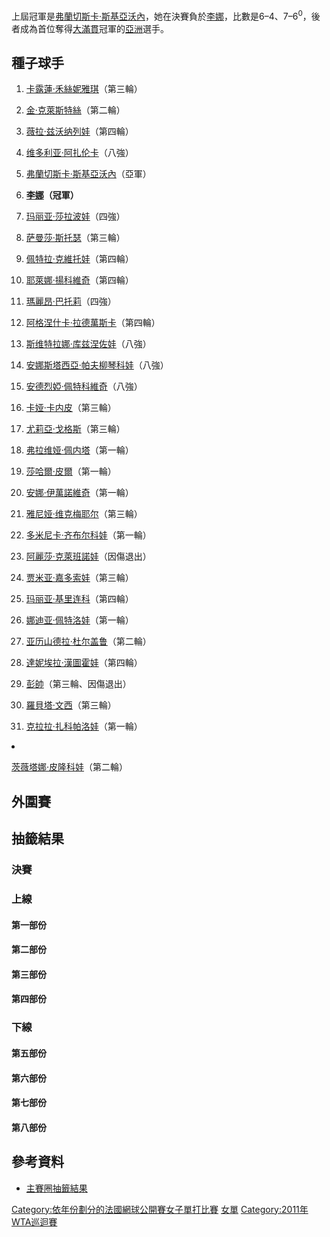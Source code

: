 {{NoteTA |G1=tennis}}
{{GrandSlamEvents|2011|法國網球公開賽|
| defchamp = {{flagicon|ITA}} [[弗蘭切斯卡·斯基亞沃內|弗蘭切斯卡·斯基亞沃內]]
| champ = {{flagicon|CHN}} [[李娜_(網球)|李娜]]
| runner = {{flagicon|ITA}} [[弗蘭切斯卡·斯基亞沃內|弗蘭切斯卡·斯基亞沃內]]
| score = 6–4、7–6<sup>0</sup>
}}

{{main|2011年法國網球公開賽}}
上屆冠軍是[[弗蘭切斯卡·斯基亞沃內|弗蘭切斯卡·斯基亞沃內]]，她在決賽負於[[李娜_(網球)|李娜]]，比數是6–4、7–6<sup>0</sup>，後者成為首位奪得[[網球大滿貫|大滿貫]]冠軍的[[亞洲|亞洲]]選手。

==種子球手==
{{col-begin}} 
{{col-2}}
#{{flagicon|DEN}} [[卡露蓮·禾絲妮雅琪|卡露蓮·禾絲妮雅琪]]（第三輪）
#{{flagicon|BEL}} [[金·克萊斯特絲|金·克萊斯特絲]]（第二輪）
#{{flagicon|RUS}} [[薇拉·兹沃纳列娃|薇拉·兹沃纳列娃]]（第四輪）
#{{flagicon|BLR}} [[维多利亚·阿扎伦卡|维多利亚·阿扎伦卡]]（八強）
#{{flagicon|ITA}} [[弗蘭切斯卡·斯基亞沃內|弗蘭切斯卡·斯基亞沃內]]（亞軍）
#{{flagicon|CHN}} '''[[李娜_(網球)|李娜]]（冠軍）'''
#{{flagicon|RUS}} [[玛丽亚·莎拉波娃|玛丽亚·莎拉波娃]]（四強）
#{{flagicon|AUS}} [[萨曼莎·斯托瑟|萨曼莎·斯托瑟]]（第三輪）
#{{flagicon|CZE}} [[佩特拉·克維托娃|佩特拉·克維托娃]]（第四輪）   
#{{flagicon|SRB}} [[耶萊娜·揚科維奇|耶萊娜·揚科維奇]]（第四輪）  
#{{flagicon|FRA}} [[瑪麗昂·巴托莉|瑪麗昂·巴托莉]]（四強）  
#{{flagicon|POL}} [[阿格涅什卡·拉德萬斯卡|阿格涅什卡·拉德萬斯卡]]（第四輪） 
#{{flagicon|RUS}} [[斯维特拉娜·库兹涅佐娃|斯维特拉娜·库兹涅佐娃]]（八強）
#{{flagicon|RUS}} [[安娜斯塔西亞·帕夫柳琴科娃|安娜斯塔西亞·帕夫柳琴科娃]]（八強）   
#{{flagicon|GER}} [[安德烈婭·佩特科維奇|安德烈婭·佩特科維奇]]（八強）
#{{flagicon|EST}} [[卡娅·卡内皮|卡娅·卡内皮]]（第三輪）  
{{col-2}}
<ol start="17">
<li>{{flagicon|GER}} [[尤莉亞·戈格斯|尤莉亞·戈格斯]]（第三輪）
<li>{{flagicon|ITA}} [[弗拉维娅·佩内塔|弗拉维娅·佩内塔]]（第一輪） 
<li>{{flagicon|ISR}} [[莎哈爾·皮爾|莎哈爾·皮爾]]（第一輪） 
<li>{{flagicon|SRB}} [[安娜·伊萬諾維奇|安娜·伊萬諾維奇]]（第一輪） 
<li>{{flagicon|BEL}} [[雅尼娅·维克梅耶尔|雅尼娅·维克梅耶尔]]（第三輪）
<li>{{flagicon|SVK}} [[多米尼卡·齐布尔科娃|多米尼卡·齐布尔科娃]]（第一輪） 
<li>{{flagicon|RUS}} [[阿麗莎·克萊班諾娃|阿麗莎·克萊班諾娃]]（因傷退出）
<li>{{flagicon|AUS}} [[贾米亚·嘉多索娃|贾米亚·嘉多索娃]]（第三輪）
<li>{{flagicon|RUS}} [[玛丽亚·基里连科|玛丽亚·基里连科]]（第四輪）
<li>{{flagicon|RUS}} [[娜迪亚·佩特洛娃|娜迪亚·佩特洛娃]]（第一輪）
<li>{{flagicon|ROU}} [[亚历山德拉·杜尔盖鲁|亚历山德拉·杜尔盖鲁]]（第二輪）
<li>{{flagicon|SVK}} [[達妮埃拉·漢圖霍娃|達妮埃拉·漢圖霍娃]]（第四輪）
<li>{{flagicon|CHN}} [[彭帥|彭帥]]（第三輪、因傷退出）
<li>{{flagicon|ITA}} [[羅貝塔·文西|羅貝塔·文西]]（第三輪）
<li>{{flagicon|CZE}} [[克拉拉·扎科帕洛娃|克拉拉·扎科帕洛娃]]（第一輪）
<li>{{flagicon|BUL}} [[茨薇塔娜·皮隆科娃|茨薇塔娜·皮隆科娃]]（第二輪）
{{col-end}}

==外圍賽==
{{Main|2011年法國網球公開賽女子單打外圍賽}}

==抽籤結果==
{{Draw key}}
===決賽===
{{8TeamBracket-Tennis3 
| RD1=八強
| RD2=四強
| RD3=決賽

| team-width=175

| RD1-seed1=13
| RD1-team1={{flagicon|RUS}} [[斯维特拉娜·库兹涅佐娃|斯维特拉娜·库兹涅佐娃]]
| RD1-score1-1=6<sup>4</sup>
| RD1-score1-2=4
| RD1-score1-3= 
| RD1-seed2=11
| RD1-team2='''{{flagicon|FRA}} [[瑪麗昂·巴托莉|瑪麗昂·巴托莉]]
| RD1-score2-1='''7
| RD1-score2-2='''6
| RD1-score2-3= 

| RD1-seed3=14
| RD1-team3={{flagicon|RUS}} [[安娜斯塔西亞·帕夫柳琴科娃|安娜斯塔西亞·帕夫柳琴科娃]]
| RD1-score3-1='''6
| RD1-score3-2=5
| RD1-score3-3=5
| RD1-seed4=5
| RD1-team4='''{{flagicon|ITA}} [[弗蘭切斯卡·斯基亞沃內|弗蘭切斯卡·斯基亞沃內]]
| RD1-score4-1=1
| RD1-score4-2='''7
| RD1-score4-3='''7

| RD1-seed5=6
| RD1-team5={{flagicon|CHN}} '''[[李娜_(網球)|李娜]]'''
| RD1-score5-1='''7
| RD1-score5-2='''6
| RD1-score5-3= 
| RD1-seed6=4
| RD1-team6={{flagicon|BLR}} [[维多利亚·阿扎伦卡|维多利亚·阿扎伦卡]]
| RD1-score6-1=5
| RD1-score6-2=2
| RD1-score6-3= 

| RD1-seed7=7
| RD1-team7={{flagicon|RUS}} '''[[玛丽亚·莎拉波娃|玛丽亚·莎拉波娃]]'''
| RD1-score7-1='''6
| RD1-score7-2='''6
| RD1-score7-3= 
| RD1-seed8=15
| RD1-team8={{flagicon|GER}} [[安德烈婭·佩特科維奇|安德烈婭·佩特科維奇]]
| RD1-score8-1=0
| RD1-score8-2=3
| RD1-score8-3= 

| RD2-seed1=11
| RD2-team1={{flagicon|FRA}} [[瑪麗昂·巴托莉|瑪麗昂·巴托莉]]
| RD2-score1-1=3
| RD2-score1-2=3
| RD2-score1-3= 
| RD2-seed2=5
| RD2-team2='''{{flagicon|ITA}} [[弗蘭切斯卡·斯基亞沃內|弗蘭切斯卡·斯基亞沃內]]
| RD2-score2-1='''6
| RD2-score2-2='''6
| RD2-score2-3= 

| RD2-seed3=6
| RD2-team3='''{{flagicon|CHN}} [[李娜_(網球)|李娜]]
| RD2-score3-1='''6
| RD2-score3-2='''7
| RD2-score3-3= 
| RD2-seed4=7
| RD2-team4={{flagicon|RUS}} [[玛丽亚·莎拉波娃|玛丽亚·莎拉波娃]]
| RD2-score4-1=4
| RD2-score4-2=5
| RD2-score4-3= 

| RD3-seed1=5
| RD3-team1={{flagicon|ITA}} [[弗蘭切斯卡·斯基亞沃內|弗蘭切斯卡·斯基亞沃內]]
| RD3-score1-1=4
| RD3-score1-2=6<sup>0</sup>
| RD3-score1-3= 
| RD3-seed2=6
| RD3-team2={{flagicon|CHN}} '''[[李娜_(網球)|李娜]]
| RD3-score2-1='''6
| RD3-score2-2='''7
| RD3-score2-3= 
}}

===上線===
====第一部份====
{{16TeamBracket-Compact-Tennis3
| RD1=第一輪
| RD2=第二輪
| RD3=第三輪
| RD4=第四輪

| RD1-seed01=1
| RD1-team01='''{{flagicon|DEN}} [[卡露蓮·禾絲妮雅琪|禾絲妮雅琪]]
| RD1-score01-1='''6
| RD1-score01-2='''6
| RD1-score01-3= 
| RD1-seed02= 
| RD1-team02={{flagicon|JPN}} [[伊達公子|伊達]]
| RD1-score02-1=0
| RD1-score02-2=2
| RD1-score02-3= 

| RD1-seed03= 
| RD1-team03={{flagicon|JPN}} [[波形純理|波形]]
| RD1-score03-1=1
| RD1-score03-2=1
| RD1-score03-3= 
| RD1-seed04=Q
| RD1-team04='''{{flagicon|CAN}} [[雅歷珊查·禾絲妮雅克|禾絲妮雅克]]
| RD1-score04-1='''6
| RD1-score04-2='''6
| RD1-score04-3= 

| RD1-seed05= 
| RD1-team05={{flagicon|USA}} [[姬絲汀娜·麥海爾|麥海爾]]
| RD1-score05-1='''7
| RD1-score05-2=2
| RD1-score05-3=7
| RD1-seed06= 
| RD1-team06='''{{flagicon|ITA}} [[薩拉·埃拉尼|埃拉尼]]
| RD1-score06-1=6<sup>4</sup>
| RD1-score06-2='''6
| RD1-score06-3='''9

| RD1-seed07= 
| RD1-team07={{flagicon|CHN}} [[張帥_(網球運動員)|張帥]]
| RD1-score07-1=3
| RD1-score07-2=3
| RD1-score07-3= 
| RD1-seed08=28
| RD1-team08='''{{flagicon|SVK}} [[達妮埃拉·漢圖霍娃|漢圖霍娃]]
| RD1-score08-1='''6
| RD1-score08-2='''6
| RD1-score08-3= 

| RD1-seed09=19
| RD1-team09={{flagicon|ISR}} [[莎哈爾·皮爾|皮爾]]
| RD1-score09-1=6<sup>4</sup>
| RD1-score09-2=1
| RD1-score09-3= 
| RD1-seed10= 
| RD1-team10='''{{Nowrap|{{flagicon|ESP}} [[玛丽亚·何塞·马丁内斯·桑切斯|马丁内斯·桑切斯]]}}
| RD1-score10-1='''7
| RD1-score10-2='''6
| RD1-score10-3= 

| RD1-seed11= 
| RD1-team11='''{{flagicon|CAN}} [[蕾碧卡·瑪利諾|瑪利諾]]
| RD1-score11-1='''6
| RD1-score11-2='''6
| RD1-score11-3= 
| RD1-seed12= 
| RD1-team12={{flagicon|UKR}} [[卡捷琳娜·邦达连科|K邦达连科]]
| RD1-score12-1=3
| RD1-score12-2=3
| RD1-score12-3= 

| RD1-seed13= 
| RD1-team13={{flagicon|FRA}} [[阿拉瓦內·雷扎伊|雷扎伊]]
| RD1-score13-1=3
| RD1-score13-2=3
| RD1-score13-3= 
| RD1-seed14= 
| RD1-team14='''{{flagicon|ROU}} [[Irina-Camelia_Begu|I-C Begu]]
| RD1-score14-1='''6
| RD1-score14-2='''6
| RD1-score14-3= 

| RD1-seed15= 
| RD1-team15={{flagicon|SVK}} [[瑪格達蓮娜·里巴里科娃|里巴里科娃]]
| RD1-score15-1=2
| RD1-score15-2=3
| RD1-score15-3= 
| RD1-seed16=13
| RD1-team16='''{{flagicon|RUS}} [[斯维特拉娜·库兹涅佐娃|库兹涅佐娃]]
| RD1-score16-1='''6
| RD1-score16-2='''6
| RD1-score16-3= 

| RD2-seed01=1
| RD2-team01='''{{flagicon|DEN}} [[卡露蓮·禾絲妮雅琪|禾絲妮雅琪]]
| RD2-score01-1='''6
| RD2-score01-2='''7
| RD2-score01-3= 
| RD2-seed02=Q
| RD2-team02={{flagicon|CAN}} [[雅歷珊查·禾絲妮雅克|禾絲妮雅克]]
| RD2-score02-1=3
| RD2-score02-2=6<sup>6</sup>
| RD2-score02-3= 

| RD2-seed03= 
| RD2-team03={{flagicon|ITA}} [[薩拉·埃拉尼|埃拉尼]]
| RD2-score03-1=1
| RD2-score03-2=2
| RD2-score03-3= 
| RD2-seed04=28
| RD2-team04='''{{flagicon|SVK}} [[達妮埃拉·漢圖霍娃|漢圖霍娃]]
| RD2-score04-1='''6
| RD2-score04-2='''6
| RD2-score04-3= 

| RD2-seed05= 
| RD2-team05={{Nowrap|{{flagicon|ESP}} [[玛丽亚·何塞·马丁内斯·桑切斯|马丁内斯·桑切斯]]}}
| RD2-score05-1='''6
| RD2-score05-2=3
| RD2-score05-3=3
| RD2-seed06= 
| RD2-team06='''{{flagicon|CAN}} [[蕾碧卡·瑪利諾|瑪利諾]]
| RD2-score06-1=2
| RD2-score06-2='''6
| RD2-score06-3='''6

| RD2-seed07= 
| RD2-team07={{flagicon|ROU}} [[Irina-Camelia_Begu|I-C Begu]]
| RD2-score07-1=1
| RD2-score07-2=1
| RD2-score07-3= 
| RD2-seed08=13
| RD2-team08='''{{flagicon|RUS}} [[斯维特拉娜·库兹涅佐娃|库兹涅佐娃]]
| RD2-score08-1='''6
| RD2-score08-2='''6
| RD2-score08-3= 

| RD3-seed01=1
| RD3-team01={{flagicon|DEN}} [[卡露蓮·禾絲妮雅琪|禾絲妮雅琪]]
| RD3-score01-1=1
| RD3-score01-2=3
| RD3-score01-3= 
| RD3-seed02=28
| RD3-team02='''{{flagicon|SVK}} [[達妮埃拉·漢圖霍娃|漢圖霍娃]]
| RD3-score02-1='''6
| RD3-score02-2='''6
| RD3-score02-3= 

| RD3-seed03= 
| RD3-team03={{flagicon|CAN}} [[蕾碧卡·瑪利諾|瑪利諾]]
| RD3-score03-1=0
| RD3-score03-2=4
| RD3-score03-3= 
| RD3-seed04=13
| RD3-team04='''{{flagicon|RUS}} [[斯维特拉娜·库兹涅佐娃|库兹涅佐娃]]
| RD3-score04-1='''6
| RD3-score04-2='''6
| RD3-score04-3= 

| RD4-seed01=28
| RD4-team01={{flagicon|SVK}} [[達妮埃拉·漢圖霍娃|漢圖霍娃]]
| RD4-score01-1='''7
| RD4-score01-2=3
| RD4-score01-3=2
| RD4-seed02=13
| RD4-team02='''{{flagicon|RUS}} [[斯维特拉娜·库兹涅佐娃|库兹涅佐娃]]
| RD4-score02-1=6<sup>6</sup>
| RD4-score02-2='''6
| RD4-score02-3='''6
}}

====第二部份====
{{16TeamBracket-Compact-Tennis3
| RD1=第一輪
| RD2=第二輪
| RD3=第三輪
| RD4=第四輪

| RD1-seed01=11
| RD1-team01='''{{flagicon|FRA}} [[瑪麗昂·巴托莉|巴托莉]]
| RD1-score01-1=1
| RD1-score01-2='''6
| RD1-score01-3='''6
| RD1-seed02= 
| RD1-team02={{flagicon|GEO}} [[Anna_Tatishvili|A Tatishvili]]
| RD1-score02-1='''6
| RD1-score02-2=2
| RD1-score02-3=1

| RD1-seed03= 
| RD1-team03={{flagicon|HUN}} [[扎维·阿格妮斯|扎维]]
| RD1-score03-1=4
| RD1-score03-2='''6
| RD1-score03-3=4
| RD1-seed04=Q
| RD1-team04='''{{flagicon|BLR}} [[奥尔加·格沃特索娃|格沃特索娃]]
| RD1-score04-1='''6
| RD1-score04-2=4
| RD1-score04-3='''6

| RD1-seed05= 
| RD1-team05={{flagicon|BEL}} [[Kirsten_Flipkens|K Flipkens]]
| RD1-score05-1=1
| RD1-score05-2=1
| RD1-score05-3= 
| RD1-seed06= 
| RD1-team06='''{{flagicon|CZE}} [[露絲·莎法洛法|莎法洛法]]
| RD1-score06-1='''6
| RD1-score06-2='''6
| RD1-score06-3= 

| RD1-seed07= 
| RD1-team07={{flagicon|FRA}} [[Mathilde_Johansson|M Johansson]]
| RD1-score07-1=1
| RD1-score07-2=4
| RD1-score07-3= 
| RD1-seed08=17
| RD1-team08='''{{flagicon|GER}} [[尤莉亞·戈格斯|戈格斯]]
| RD1-score08-1='''6
| RD1-score08-2='''6
| RD1-score08-3= 

| RD1-seed09=32
| RD1-team09='''{{flagicon|BUL}} [[茨薇塔娜·皮隆科娃|皮隆科娃]]
| RD1-score09-1='''7
| RD1-score09-2='''6
| RD1-score09-3= 
| RD1-seed10=WC
| RD1-team10={{flagicon|AUS}} [[凱西·德拉夸|德拉夸]]
| RD1-score10-1=5
| RD1-score10-2=3
| RD1-score10-3= 

| RD1-seed11= 
| RD1-team11='''{{flagicon|ARG}} [[姬絲拉·杜高|杜高]]
| RD1-score11-1='''6
| RD1-score11-2='''6
| RD1-score11-3= 
| RD1-seed12= 
| RD1-team12={{flagicon|USA}} [[Irina_Falconi|I Falconi]]
| RD1-score12-1=3
| RD1-score12-2=4
| RD1-score12-3= 

| RD1-seed13= 
| RD1-team13={{flagicon|RUS}} [[Alla_Kudryavtseva|A Kudryavtseva]]
| RD1-score13-1=2
| RD1-score13-2=1
| RD1-score13-3= 
| RD1-seed14= 
| RD1-team14={{flagicon|ROU}} '''[[西莫娜·哈勒普|哈勒普]]'''
| RD1-score14-1='''6'''
| RD1-score14-2='''6'''
| RD1-score14-3= 

| RD1-seed15= 
| RD1-team15={{flagicon|CZE}} [[Iveta_Benešová|I Benešová]]
| RD1-score15-1=2
| RD1-score15-2=3
| RD1-score15-3= 
| RD1-seed16=8
| RD1-team16={{flagicon|AUS}} '''[[萨曼莎·斯托瑟|斯托瑟]]'''
| RD1-score16-1='''6'''
| RD1-score16-2='''6'''
| RD1-score16-3= 

| RD2-seed01=11
| RD2-team01='''{{flagicon|FRA}} [[瑪麗昂·巴托莉|巴托莉]]
| RD2-score01-1='''6
| RD2-score01-2=6<sup>1</sup>
| RD2-score01-3='''6
| RD2-seed02=Q
| RD2-team02={{flagicon|BLR}} [[奥尔加·格沃特索娃|格沃特索娃]]
| RD2-score02-1=4
| RD2-score02-2='''7
| RD2-score02-3=2

| RD2-seed03= 
| RD2-team03={{flagicon|CZE}} [[露絲·莎法洛法|莎法洛法]]
| RD2-score03-1='''6
| RD2-score03-2=5
| RD2-score03-3=2
| RD2-seed04=17
| RD2-team04='''{{flagicon|GER}} [[尤莉亞·戈格斯|戈格斯]]
| RD2-score04-1=2
| RD2-score04-2='''7
| RD2-score04-3='''6

| RD2-seed05=32
| RD2-team05={{flagicon|BUL}} [[茨薇塔娜·皮隆科娃|皮隆科娃]]
| RD2-score05-1=4
| RD2-score05-2=2
| RD2-score05-3= 
| RD2-seed06= 
| RD2-team06='''{{flagicon|ARG}} [[姬絲拉·杜高|杜高]]
| RD2-score06-1='''6
| RD2-score06-2='''6
| RD2-score06-3= 

| RD2-seed07= 
| RD2-team07={{flagicon|ROU}} [[西莫娜·哈勒普|哈勒普]]
| RD2-score07-1=0
| RD2-score07-2=2
| RD2-score07-3= 
| RD2-seed08=8
| RD2-team08='''{{flagicon|AUS}} [[萨曼莎·斯托瑟|斯托瑟]]
| RD2-score08-1='''6
| RD2-score08-2='''6
| RD2-score08-3= 

| RD3-seed01=11
| RD3-team01='''{{flagicon|FRA}} [[瑪麗昂·巴托莉|巴托莉]]
| RD3-score01-1=3
| RD3-score01-2='''6
| RD3-score01-3='''6
| RD3-seed02=17
| RD3-team02={{flagicon|GER}} [[尤莉亞·戈格斯|戈格斯]]
| RD3-score02-1='''6
| RD3-score02-2=2
| RD3-score02-3=4

| RD3-seed03= 
| RD3-team03='''{{flagicon|ARG}} [[姬絲拉·杜高|杜高]]
| RD3-score03-1='''6
| RD3-score03-2=1
| RD3-score03-3='''6
| RD3-seed04=8
| RD3-team04={{flagicon|AUS}} [[萨曼莎·斯托瑟|斯托瑟]]
| RD3-score04-1=4
| RD3-score04-2='''6
| RD3-score04-3=3

| RD4-seed01=11
| RD4-team01='''{{flagicon|FRA}} [[瑪麗昂·巴托莉|巴托莉]]
| RD4-score01-1='''7
| RD4-score01-2=1
| RD4-score01-3= 
| RD4-seed02= 
| RD4-team02={{flagicon|ARG}} [[姬絲拉·杜高|杜高]]
| RD4-score02-1=5
| RD4-score02-2=0
| RD4-score02-3=r
}}

====第三部份====
{{16TeamBracket-Compact-Tennis3
| RD1=第一輪
| RD2=第二輪
| RD3=第三輪
| RD4=第四輪

| RD1-seed01=3
| RD1-team01='''{{flagicon|RUS}} [[薇拉·兹沃纳列娃|兹沃纳列娃]]
| RD1-score01-1='''6
| RD1-score01-2='''6
| RD1-score01-3= 
| RD1-seed02= 
| RD1-team02={{flagicon|ESP}} [[Lourdes_Domínguez_Lino|L Domínguez Lino]]
| RD1-score02-1=3
| RD1-score02-2=3
| RD1-score02-3= 

| RD1-seed03=Q
| RD1-team03='''{{flagicon|GER}} [[萨比娜·利斯基|利斯基]]
| RD1-score03-1='''6
| RD1-score03-2='''6
| RD1-score03-3= 
| RD1-seed04= 
| RD1-team04={{flagicon|UZB}} [[Akgul_Amanmuradova|A Amanmuradova]]
| RD1-score04-1=0
| RD1-score04-2=4
| RD1-score04-3= 

| RD1-seed05= 
| RD1-team05={{flagicon|GER}} [[安赫利奎·克柏|克柏]]
| RD1-score05-1='''6
| RD1-score05-2=3
| RD1-score05-3=1
| RD1-seed06= 
| RD1-team06='''{{flagicon|ROU}} [[Edina_Gallovits-Hall|E Gallovits-Hall]]
| RD1-score06-1=2
| RD1-score06-2='''6
| RD1-score06-3='''6

| RD1-seed07= 
| RD1-team07='''{{flagicon|AUS}} [[安娜塔西亞·羅迪諾娃|羅迪諾娃]]
| RD1-score07-1=6<sup>5</sup>
| RD1-score07-2='''6
| RD1-score07-3='''6
| RD1-seed08=26
| RD1-team08={{flagicon|RUS}} [[娜迪亚·佩特洛娃|佩特洛娃]]
| RD1-score08-1='''7
| RD1-score08-2=3
| RD1-score08-3=4

| RD1-seed09=LL
| RD1-team09={{flagicon|RUS}} [[Anastasia_Pivovarova|A Pivovarova]]
| RD1-score09-1=3
| RD1-score09-2=0
| RD1-score09-3= 
| RD1-seed10=Q
| RD1-team10='''{{flagicon|ESP}} [[Nuria_Llagostera_Vives|N Llagostera Vives]]
| RD1-score10-1='''6
| RD1-score10-2='''6
| RD1-score10-3= 

| RD1-seed11= 
| RD1-team11={{flagicon|CZE}} [[Renata_Voráčová|R Voráčová]]
| RD1-score11-1=4
| RD1-score11-2=2
| RD1-score11-3= 
| RD1-seed12= 
| RD1-team12='''{{flagicon|FRA}} [[阿丽泽·科奈|科奈]]
| RD1-score12-1='''6
| RD1-score12-2='''6
| RD1-score12-3= 

| RD1-seed13= 
| RD1-team13={{flagicon|AUT}} [[西比爾·巴默爾|巴默爾]]
| RD1-score13-1=1
| RD1-score13-2=5
| RD1-score13-3= 
| RD1-seed14=Q
| RD1-team14='''{{flagicon|GER}} [[Mona_Barthel|M Barthel]]
| RD1-score14-1='''6
| RD1-score14-2='''7
| RD1-score14-3= 

| RD1-seed15= 
| RD1-team15={{flagicon|KAZ}} [[雅羅斯拉娃·施韋多娃|施韋多娃]]
| RD1-score15-1=5
| RD1-score15-2=3
| RD1-score15-3= 
| RD1-seed16=14
| RD1-team16='''{{flagicon|RUS}} [[安娜斯塔西亞·帕夫柳琴科娃|A帕夫柳琴科娃]]
| RD1-score16-1='''7
| RD1-score16-2='''6
| RD1-score16-3= 

| RD2-seed01=3
| RD2-team01='''{{flagicon|RUS}} [[薇拉·兹沃纳列娃|兹沃纳列娃]]
| RD2-score01-1=4
| RD2-score01-2='''7
| RD2-score01-3='''7
| RD2-seed02=Q
| RD2-team02={{flagicon|GER}} [[萨比娜·利斯基|利斯基]]
| RD2-score02-1='''6
| RD2-score02-2=5
| RD2-score02-3=5

| RD2-seed03= 
| RD2-team03={{flagicon|ROU}} [[Edina_Gallovits-Hall|E Gallovits-Hall]]
| RD2-score03-1=1
| RD2-score03-2=4
| RD2-score03-3= 
| RD2-seed04= 
| RD2-team04='''{{flagicon|AUS}} [[安娜塔西亞·羅迪諾娃|羅迪諾娃]]
| RD2-score04-1='''6
| RD2-score04-2='''6
| RD2-score04-3= 

| RD2-seed05=Q
| RD2-team05='''{{flagicon|ESP}} [[Nuria_Llagostera_Vives|N Llagostera Vives]]
| RD2-score05-1='''6
| RD2-score05-2='''6
| RD2-score05-3= 
| RD2-seed06= 
| RD2-team06={{flagicon|FRA}} [[阿丽泽·科奈|科奈]]
| RD2-score06-1=0
| RD2-score06-2=2
| RD2-score06-3= 

| RD2-seed07=Q
| RD2-team07={{flagicon|GER}} [[Mona_Barthel|M Barthel]]
| RD2-score07-1=0
| RD2-score07-2=6<sup>5</sup>
| RD2-score07-3= 
| RD2-seed08=14
| RD2-team08='''{{flagicon|RUS}} [[安娜斯塔西亞·帕夫柳琴科娃|A帕夫柳琴科娃]]
| RD2-score08-1='''6
| RD2-score08-2='''7
| RD2-score08-3= 

| RD3-seed01=3
| RD3-team01='''{{flagicon|RUS}} [[薇拉·兹沃纳列娃|兹沃纳列娃]]
| RD3-score01-1='''6
| RD3-score01-2='''6
| RD3-score01-3= 
| RD3-seed02= 
| RD3-team02={{flagicon|AUS}} [[安娜塔西亞·羅迪諾娃|羅迪諾娃]]
| RD3-score02-1=2
| RD3-score02-2=3
| RD3-score02-3= 

| RD3-seed03=Q
| RD3-team03={{flagicon|ESP}} [[Nuria_Llagostera_Vives|N Llagostera Vives]]
| RD3-score03-1='''6
| RD3-score03-2=3
| RD3-score03-3=3
| RD3-seed04=14
| RD3-team04='''{{flagicon|RUS}} [[安娜斯塔西亞·帕夫柳琴科娃|A帕夫柳琴科娃]]
| RD3-score04-1=3
| RD3-score04-2='''6
| RD3-score04-3='''6

| RD4-seed01=3
| RD4-team01={{flagicon|RUS}} [[薇拉·兹沃纳列娃|兹沃纳列娃]]
| RD4-score01-1=6<sup>4</sup>
| RD4-score01-2='''6
| RD4-score01-3=2
| RD4-seed02=14
| RD4-team02='''{{flagicon|RUS}} [[安娜斯塔西亞·帕夫柳琴科娃|A帕夫柳琴科娃]]
| RD4-score02-1='''7
| RD4-score02-2=2
| RD4-score02-3='''6
}}

====第四部份====
{{16TeamBracket-Compact-Tennis3
| RD1=第一輪
| RD2=第二輪
| RD3=第三輪
| RD4=第四輪

| RD1-seed01=10
| RD1-team01='''{{flagicon|SRB}} [[耶萊娜·揚科維奇|揚科維奇]]
| RD1-score01-1='''6
| RD1-score01-2='''6
| RD1-score01-3= 
| RD1-seed02= 
| RD1-team02={{flagicon|UKR}} [[阿廖娜·邦达连科|邦达连科]]
| RD1-score02-1=3
| RD1-score02-2=1
| RD1-score02-3= 

| RD1-seed03= 
| RD1-team03='''{{flagicon|AUS}} [[耶莱娜·多基奇|多基奇]]
| RD1-score03-1='''6
| RD1-score03-2=3
| RD1-score03-3=2
| RD1-seed04= 
| RD1-team04={{flagicon|RUS}} [[菲娜·杜舒芬娜|杜舒芬娜]]
| RD1-score04-1=4
| RD1-score04-2='''6
| RD1-score04-3='''6

| RD1-seed05= 
| RD1-team05={{flagicon|ESP}} [[Arantxa_Parra_Santonja|A Parra Santonja]] 
| RD1-score05-1='''6
| RD1-score05-2=6<sup>5</sup>
| RD1-score05-3=3
| RD1-seed06= 
| RD1-team06='''{{flagicon|USA}} [[比丹妮·瑪迪克-辛特斯|瑪迪克-辛特斯]]
| RD1-score06-1=2
| RD1-score06-2='''7
| RD1-score06-3='''6

| RD1-seed07= 
| RD1-team07='''{{flagicon|USA}} [[Varvara_Lepchenko|V Lepchenko]]
| RD1-score07-1='''6
| RD1-score07-2=2
| RD1-score07-3='''6
| RD1-seed08=18
| RD1-team08={{flagicon|ITA}} [[弗拉维娅·佩内塔|佩内塔]]
| RD1-score08-1=3
| RD1-score08-2='''6
| RD1-score08-3=3

| RD1-seed09=29
| RD1-team09='''{{flagicon|CHN}} [[彭帥|彭]]
| RD1-score09-1='''6
| RD1-score09-2='''6
| RD1-score09-3= 
| RD1-seed10= 
| RD1-team10={{flagicon|AUT}} [[達美拉·柏絲克|柏絲克]]
| RD1-score10-1=3
| RD1-score10-2=2
| RD1-score10-3= 

| RD1-seed11=WC
| RD1-team11={{flagicon|FRA}} [[奧利華拉·山翠絲|山翠絲]]
| RD1-score11-1=0
| RD1-score11-2=1
| RD1-score11-3= 
| RD1-seed12= 
| RD1-team12='''{{flagicon|SLO}} [[波洛娜·赫爾科格|赫爾科格]]
| RD1-score12-1='''6
| RD1-score12-2='''6
| RD1-score12-3= 

| RD1-seed13= 
| RD1-team13={{flagicon|GBR}} [[Anne_Keothavong|A Keothavong]]
| RD1-score13-1='''6
| RD1-score13-2=6<sup>5</sup>
| RD1-score13-3=4
| RD1-seed14= 
| RD1-team14='''{{flagicon|RUS}} [[Vesna_Dolonts|V Dolonts]]
| RD1-score14-1=3
| RD1-score14-2='''7
| RD1-score14-3='''6

| RD1-seed15= 
| RD1-team15={{flagicon|USA}} [[梅蘭妮·歐丁|歐丁]]
| RD1-score15-1=2
| RD1-score15-2=0
| RD1-score15-3= 
| RD1-seed16=5
| RD1-team16='''{{flagicon|ITA}} [[弗蘭切斯卡·斯基亞沃內|斯基亞沃內]]
| RD1-score16-1='''6
| RD1-score16-2='''6
| RD1-score16-3= 

| RD2-seed01=10
| RD2-team01='''{{flagicon|SRB}} [[耶萊娜·揚科維奇|揚科維奇]]
| RD2-score01-1='''6
| RD2-score01-2='''6
| RD2-score01-3= 
| RD2-seed02= 
| RD2-team02={{flagicon|AUS}} [[耶莱娜·多基奇|多基奇]]
| RD2-score02-1=3
| RD2-score02-2=2
| RD2-score02-3= 

| RD2-seed03= 
| RD2-team03='''{{flagicon|USA}} [[比丹妮·瑪迪克-辛特斯|瑪迪克-辛特斯]]
| RD2-score03-1='''6
| RD2-score03-2=2
| RD2-score03-3='''6
| RD2-seed04=
| RD2-team04={{flagicon|USA}} [[Varvara_Lepchenko|V Lepchenko]]
| RD2-score04-1=3
| RD2-score04-2='''6
| RD2-score04-3=3

| RD2-seed05=29
| RD2-team05='''{{flagicon|CHN}} [[彭帥|彭]]
| RD2-score05-1='''7
| RD2-score05-2='''6
| RD2-score05-3= 
| RD2-seed06= 
| RD2-team06={{flagicon|SLO}} [[波洛娜·赫爾科格|赫爾科格]]
| RD2-score06-1=5
| RD2-score06-2=1
| RD2-score06-3= 

| RD2-seed07= 
| RD2-team07={{flagicon|RUS}} [[Vesna_Dolonts|V Dolonts]]
| RD2-score07-1=1
| RD2-score07-2=2
| RD2-score07-3= 
| RD2-seed08=5
| RD2-team08='''{{flagicon|ITA}} [[弗蘭切斯卡·斯基亞沃內|斯基亞沃內]]
| RD2-score08-1='''6
| RD2-score08-2='''6
| RD2-score08-3= 

| RD3-seed01=10
| RD3-team01='''{{flagicon|SRB}} [[耶萊娜·揚科維奇|揚科維奇]]
| RD3-score01-1='''6
| RD3-score01-2='''6
| RD3-score01-3= 
| RD3-seed02= 
| RD3-team02={{flagicon|USA}} [[比丹妮·瑪迪克-辛特斯|瑪迪克-辛特斯]]
| RD3-score02-1=2
| RD3-score02-2=2
| RD3-score02-3= 

| RD3-seed03=29
| RD3-team03={{flagicon|CHN}} [[彭帥|彭]]
| RD3-score03-1=3
| RD3-score03-2=2
| RD3-score03-3=r
| RD3-seed04=5
| RD3-team04='''{{flagicon|ITA}} [[弗蘭切斯卡·斯基亞沃內|斯基亞沃內]]
| RD3-score04-1='''6
| RD3-score04-2=1
| RD3-score04-3= 

| RD4-seed01=10
| RD4-team01={{flagicon|SRB}} [[耶萊娜·揚科維奇|揚科維奇]]
| RD4-score01-1=3
| RD4-score01-2='''6
| RD4-score01-3=4
| RD4-seed02=5
| RD4-team02='''{{flagicon|ITA}} [[弗蘭切斯卡·斯基亞沃內|斯基亞沃內]]
| RD4-score02-1='''6
| RD4-score02-2=2
| RD4-score02-3='''6
}}

===下線===
====第五部份====
{{16TeamBracket-Compact-Tennis3
| RD1=第一輪
| RD2=第二輪
| RD3=第三輪
| RD4=第四輪

| RD1-seed01=6
| RD1-team01='''{{flagicon|CHN}} [[李娜_(網球)|李]]
| RD1-score01-1='''6
| RD1-score01-2=6<sup>6</sup>
| RD1-score01-3='''6
| RD1-seed02= 
| RD1-team02={{Nowrap|{{flagicon|CZE}} [[巴博拉·扎赫拉沃娃-斯特里科娃|扎赫拉沃娃-斯特里科娃]]}}
| RD1-score02-1=3
| RD1-score02-2='''7
| RD1-score02-3=3

| RD1-seed03=Q
| RD1-team03='''{{flagicon|ESP}} [[Silvia_Soler_Espinosa|S Soler Espinosa]]
| RD1-score03-1=4
| RD1-score03-2='''6
| RD1-score03-3='''6
| RD1-seed04= 
| RD1-team04={{flagicon|RUS}} [[艾蓮娜·費絲蓮娜|費絲蓮娜]]
| RD1-score04-1='''6
| RD1-score04-2=3
| RD1-score04-3=4

| RD1-seed05= 
| RD1-team05={{flagicon|SUI}} [[帕蒂·施尼德|施尼德]]
| RD1-score05-1=1
| RD1-score05-2=3
| RD1-score05-3= 
| RD1-seed06= 
| RD1-team06='''{{flagicon|ROU}} [[索拉納·克斯蒂|克斯蒂]]
| RD1-score06-1='''6
| RD1-score06-2='''6
| RD1-score06-3= 

| RD1-seed07= 
| RD1-team07={{flagicon|ESP}} [[Laura_Pous_Tió|L Pous Tió]]
| RD1-score07-1=3
| RD1-score07-2=4
| RD1-score07-3= 
| RD1-seed08=27
| RD1-team08='''{{flagicon|ROU}} [[亚历山德拉·杜尔盖鲁|杜尔盖鲁]]
| RD1-score08-1='''6
| RD1-score08-2='''6
| RD1-score08-3= 

| RD1-seed09=22
| RD1-team09={{flagicon|SVK}} [[多米尼卡·齐布尔科娃|齐布尔科娃]]
| RD1-score09-1='''7
| RD1-score09-2=3
| RD1-score09-3=2
| RD1-seed10= 
| RD1-team10='''{{flagicon|USA}} [[金久慈|金]]
| RD1-score10-1=6<sup>10</sup>
| RD1-score10-2='''6
| RD1-score10-3='''6

| RD1-seed11= 
| RD1-team11='''{{flagicon|GBR}} [[艾蓮娜·巴塔查|巴塔查]]
| RD1-score11-1='''7
| RD1-score11-2='''6
| RD1-score11-3= 
| RD1-seed12=Q
| RD1-team12={{flagicon|USA}} [[Sloane_Stephens|S Stephens]]
| RD1-score12-1=5
| RD1-score12-2=2
| RD1-score12-3= 

| RD1-seed13= 
| RD1-team13={{flagicon|CZE}} [[Sandra_Zahlavová|S Zahlavová]]
| RD1-score13-1=4
| RD1-score13-2=3
| RD1-score13-3= 
| RD1-seed14= 
| RD1-team14='''{{flagicon|CHN}} [[郑洁|郑]]
| RD1-score14-1='''6
| RD1-score14-2='''6
| RD1-score14-3= 

| RD1-seed15= 
| RD1-team15={{flagicon|HUN}} [[雅恩·姬達|雅恩]]
| RD1-score15-1=2
| RD1-score15-2=1
| RD1-score15-3= 
| RD1-seed16=9
| RD1-team16='''{{flagicon|CZE}} [[佩特拉·克維托娃|克維托娃]]
| RD1-score16-1='''6
| RD1-score16-2='''6
| RD1-score16-3= 

| RD2-seed01=6
| RD2-team01='''{{flagicon|CHN}} [[李娜_(網球)|李]]
| RD2-score01-1='''6
| RD2-score01-2='''7
| RD2-score01-3= 
| RD2-seed02=Q
| RD2-team02={{flagicon|ESP}} [[Silvia_Soler_Espinosa|S Soler Espinosa]]
| RD2-score02-1=4
| RD2-score02-2=5
| RD2-score02-3= 

| RD2-seed03= 
| RD2-team03='''{{flagicon|ROU}} [[索拉納·克斯蒂|克斯蒂]]
| RD2-score03-1='''6
| RD2-score03-2='''7
| RD2-score03-3= 
| RD2-seed04=27
| RD2-team04={{flagicon|ROU}} [[亚历山德拉·杜尔盖鲁|杜尔盖鲁]]
| RD2-score04-1=2
| RD2-score04-2=5
| RD2-score04-3= 

| RD2-seed05= 
| RD2-team05='''{{flagicon|USA}} [[金久慈|金]]
| RD2-score05-1=4
| RD2-score05-2='''6
| RD2-score05-3='''6
| RD2-seed06= 
| RD2-team06={{flagicon|GBR}} [[艾蓮娜·巴塔查|巴塔查]]
| RD2-score06-1='''6
| RD2-score06-2=1
| RD2-score06-3=4

| RD2-seed07= 
| RD2-team07={{flagicon|CHN}} [[郑洁|郑]]
| RD2-score07-1=4
| RD2-score07-2=1
| RD2-score07-3= 
| RD2-seed08=9
| RD2-team08='''{{flagicon|CZE}} [[佩特拉·克維托娃|克維托娃]]
| RD2-score08-1='''6
| RD2-score08-2='''6
| RD2-score08-3= 

| RD3-seed01=6
| RD3-team01='''{{flagicon|CHN}} [[李娜_(網球)|李]]
| RD3-score01-1='''6
| RD3-score01-2='''6
| RD3-score01-3= 
| RD3-seed02= 
| RD3-team02={{flagicon|ROU}} [[索拉納·克斯蒂|克斯蒂]]
| RD3-score02-1=2
| RD3-score02-2=2
| RD3-score02-3= 

| RD3-seed03= 
| RD3-team03={{flagicon|USA}} [[金久慈|金]]
| RD3-score03-1=4
| RD3-score03-2=2
| RD3-score03-3= 
| RD3-seed04=9
| RD3-team04='''{{flagicon|CZE}} [[佩特拉·克維托娃|克維托娃]]
| RD3-score04-1='''6
| RD3-score04-2='''6
| RD3-score04-3= 

| RD4-seed01=6
| RD4-team01='''{{flagicon|CHN}} [[李娜_(網球)|李]]
| RD4-score01-1=2
| RD4-score01-2='''6
| RD4-score01-3='''6
| RD4-seed02=9
| RD4-team02={{flagicon|CZE}} [[佩特拉·克維托娃|克維托娃]]
| RD4-score02-1='''6
| RD4-score02-2=1
| RD4-score02-3=3
}}

====第六部份====
{{16TeamBracket-Compact-Tennis3
| RD1=第一輪
| RD2=第二輪
| RD3=第三輪
| RD4=第四輪

| RD1-seed01=16
| RD1-team01='''{{flagicon|EST}} [[卡娅·卡内皮|卡内皮]]
| RD1-score01-1='''7
| RD1-score01-2='''6
| RD1-score01-3= 
| RD1-seed02= 
| RD1-team02={{flagicon|SWE}} [[索菲亞·阿維德森|阿維德森]]
| RD1-score02-1=5
| RD1-score02-2=1
| RD1-score02-3= 

| RD1-seed03=WC
| RD1-team03={{flagicon|FRA}} [[Stéphanie_Foretz_Gacon|S Foretz Gacon]]
| RD1-score03-1=6<sup>6</sup>
| RD1-score03-2=1
| RD1-score03-3= 
| RD1-seed04=Q
| RD1-team04='''{{flagicon|GBR}} [[Heather_Watson|H Watson]]
| RD1-score04-1='''7
| RD1-score04-2='''6
| RD1-score04-3= 

| RD1-seed05= 
| RD1-team05='''{{flagicon|RUS}} [[葉卡捷琳娜·馬卡洛娃|馬卡洛娃]]
| RD1-score05-1='''6
| RD1-score05-2=3
| RD1-score05-3='''6
| RD1-seed06= 
| RD1-team06={{flagicon|ITA}} [[Romina_Oprandi|R Oprandi]]
| RD1-score06-1=4
| RD1-score06-2='''6
| RD1-score06-3=0

| RD1-seed07= 
| RD1-team07='''{{flagicon|SWE}} [[Johanna_Larsson_(tennis)|J Larsson]]
| RD1-score07-1='''7
| RD1-score07-2=0
| RD1-score07-3='''6
| RD1-seed08=20
| RD1-team08={{flagicon|SRB}} [[安娜·伊萬諾維奇|伊萬諾維奇]]  
| RD1-score08-1=6<sup>3</sup>
| RD1-score08-2='''6
| RD1-score08-3=2

| RD1-seed09=30
| RD1-team09='''{{flagicon|ITA}} [[羅貝塔·文西|文西]]
| RD1-score09-1='''6
| RD1-score09-2=3
| RD1-score09-3='''6
| RD1-seed10= 
| RD1-team10={{flagicon|ITA}} [[Alberta_Brianti|A Brianti]]
| RD1-score10-1=2
| RD1-score10-2='''6
| RD1-score10-3=3

| RD1-seed11= 
| RD1-team11={{flagicon|RUS}} [[Evgeniya_Rodina|E Rodina]]
| RD1-score11-1=3
| RD1-score11-2='''6
| RD1-score11-3=6
| RD1-seed12=WC
| RD1-team12='''{{flagicon|FRA}} [[Iryna_Brémond|I Brémond]]
| RD1-score12-1='''6
| RD1-score12-2=4
| RD1-score12-3='''8

| RD1-seed13=WC
| RD1-team13='''{{flagicon|FRA}} [[保琳·巴曼迪耶|巴曼迪耶]]
| RD1-score13-1='''7
| RD1-score13-2='''6
| RD1-score13-3= 
| RD1-seed14= 
| RD1-team14={{flagicon|RUS}} [[Ksenia_Pervak|K Pervak]]
| RD1-score14-1=6<sup>5</sup>
| RD1-score14-2=4
| RD1-score14-3= 

| RD1-seed15= 
| RD1-team15={{flagicon|CZE}} [[Andrea_Hlaváčková|A Hlaváčková]]
| RD1-score15-1=3
| RD1-score15-2=3
| RD1-score15-3= 
| RD1-seed16=4
| RD1-team16='''{{flagicon|BLR}} [[维多利亚·阿扎伦卡|阿扎伦卡]]
| RD1-score16-1='''6
| RD1-score16-2='''6
| RD1-score16-3= 

| RD2-seed01=16
| RD2-team01='''{{flagicon|EST}} [[卡娅·卡内皮|卡内皮]]
| RD2-score01-1='''6
| RD2-score01-2='''6
| RD2-score01-3= 
| RD2-seed02=Q
| RD2-team02={{flagicon|GBR}} [[Heather_Watson|H Watson]]
| RD2-score02-1=1
| RD2-score02-2=3
| RD2-score02-3= 

| RD2-seed03= 
| RD2-team03='''{{flagicon|RUS}} [[葉卡捷琳娜·馬卡洛娃|馬卡洛娃]]
| RD2-score03-1='''6
| RD2-score03-2='''7
| RD2-score03-3= 
| RD2-seed04= 
| RD2-team04={{flagicon|SWE}} [[Johanna_Larsson_(tennis)|J Larsson]]
| RD2-score04-1=3
| RD2-score04-2=6<sup>5</sup>
| RD2-score04-3= 

| RD2-seed05=30
| RD2-team05='''{{flagicon|ITA}} [[羅貝塔·文西|文西]]
| RD2-score05-1='''6
| RD2-score05-2='''6
| RD2-score05-3= 
| RD2-seed06=WC
| RD2-team06={{flagicon|FRA}} [[Iryna_Brémond|I Brémond]]
| RD2-score06-1=3
| RD2-score06-2=4
| RD2-score06-3= 

| RD2-seed07=WC
| RD2-team07={{flagicon|FRA}} [[保琳·巴曼迪耶|巴曼迪耶]]
| RD2-score07-1=0
| RD2-score07-2=1
| RD2-score07-3= 
| RD2-seed08=4
| RD2-team08='''{{flagicon|BLR}} [[维多利亚·阿扎伦卡|阿扎伦卡]]
| RD2-score08-1='''6
| RD2-score08-2='''6
| RD2-score08-3= 

| RD3-seed01=16
| RD3-team01={{flagicon|EST}} [[卡娅·卡内皮|卡内皮]]
| RD3-score01-1=4
| RD3-score01-2=5
| RD3-score01-3= 
| RD3-seed02= 
| RD3-team02='''{{flagicon|RUS}} [[葉卡捷琳娜·馬卡洛娃|馬卡洛娃]]
| RD3-score02-1='''6
| RD3-score02-2='''7
| RD3-score02-3= 

| RD3-seed03=30
| RD3-team03={{flagicon|ITA}} [[羅貝塔·文西|文西]]
| RD3-score03-1=3
| RD3-score03-2=2
| RD3-score03-3= 
| RD3-seed04=4
| RD3-team04='''{{flagicon|BLR}} [[维多利亚·阿扎伦卡|阿扎伦卡]]
| RD3-score04-1='''6
| RD3-score04-2='''6
| RD3-score04-3= 

| RD4-seed01= 
| RD4-team01={{flagicon|RUS}} [[葉卡捷琳娜·馬卡洛娃|馬卡洛娃]]
| RD4-score01-1=2
| RD4-score01-2=3
| RD4-score01-3= 
| RD4-seed02=4
| RD4-team02='''{{flagicon|BLR}} [[维多利亚·阿扎伦卡|阿扎伦卡]]
| RD4-score02-1='''6
| RD4-score02-2='''6
| RD4-score02-3= 
}}

====第七部份====
{{16TeamBracket-Compact-Tennis3
| RD1=第一輪
| RD2=第二輪
| RD3=第三輪
| RD4=第四輪

| RD1-seed01=7
| RD1-team01='''{{flagicon|RUS}} [[玛丽亚·莎拉波娃|莎拉波娃]]
| RD1-score01-1='''6
| RD1-score01-2='''6
| RD1-score01-3= 
| RD1-seed02= 
| RD1-team02={{flagicon|CRO}} [[Mirjana_Lučić|M Lučić]]
| RD1-score02-1=3
| RD1-score02-2=0
| RD1-score02-3= 

| RD1-seed03= 
| RD1-team03={{flagicon|CZE}} [[Zuzana_Ondrášková|Z Ondrášková]]
| RD1-score03-1=3
| RD1-score03-2=4
| RD1-score03-3= 
| RD1-seed04=WC
| RD1-team04='''{{flagicon|FRA}} [[卡洛琳·賈西亞|賈西亞]]
| RD1-score04-1='''6
| RD1-score04-2='''6
| RD1-score04-3= 

| RD1-seed05= 
| RD1-team05='''{{flagicon|USA}} [[吉兒·卡巴斯|卡巴斯]] 
| RD1-score05-1='''6
| RD1-score05-2='''6
| RD1-score05-3= 
| RD1-seed06=Q
| RD1-team06={{flagicon|GRE}} [[埃萊妮·達尼利都|達尼利都]]
| RD1-score06-1=3
| RD1-score06-2=3
| RD1-score06-3= 

| RD1-seed07=Q
| RD1-team07='''{{flagicon|TPE}} [[詹詠然|詹]]
| RD1-score07-1='''7
| RD1-score07-2='''6
| RD1-score07-3= 
| RD1-seed08=31
| RD1-team08={{flagicon|CZE}} [[克拉拉·扎科帕洛娃|扎科帕洛娃]]
| RD1-score08-1=5
| RD1-score08-2=1
| RD1-score08-3= 

| RD1-seed09=21
| RD1-team09='''{{flagicon|BEL}} [[雅尼娅·维克梅耶尔|维克梅耶尔]]
| RD1-score09-1='''6
| RD1-score09-2='''6
| RD1-score09-3= 
| RD1-seed10= 
| RD1-team10={{flagicon|ROU}} [[Monica_Niculescu|M Niculescu]]
| RD1-score10-1=3
| RD1-score10-2=0
| RD1-score10-3= 

| RD1-seed11=WC
| RD1-team11={{flagicon|FRA}} [[Kristina_Mladenovic|K Mladenovic]] 
| RD1-score11-1='''6
| RD1-score11-2=4
| RD1-score11-3=5
| RD1-seed12= 
| RD1-team12='''{{flagicon|JPN}} [[森田步美|森田]]
| RD1-score12-1=2
| RD1-score12-2='''6
| RD1-score12-3='''7

| RD1-seed13= 
| RD1-team13='''{{flagicon|IND}} [[萨尼娅·米尔扎|米尔扎]]
| RD1-score13-1='''6
| RD1-score13-2='''6
| RD1-score13-3= 
| RD1-seed14= 
| RD1-team14={{flagicon|GER}} [[Kristina_Barrois|K Barrois]]
| RD1-score14-1=3
| RD1-score14-2=3
| RD1-score14-3= 

| RD1-seed15=
| RD1-team15={{flagicon|AUT}} [[Patricia_Mayr-Achleitner|P Mayr-Achleitner]] 
| RD1-score15-1=1
| RD1-score15-2=2
| RD1-score15-3= 
| RD1-seed16=12
| RD1-team16='''{{flagicon|POL}} [[阿格涅什卡·拉德萬斯卡|拉德萬斯卡]] 
| RD1-score16-1='''6
| RD1-score16-2='''6
| RD1-score16-3= 

| RD2-seed01=7
| RD2-team01='''{{flagicon|RUS}} [[玛丽亚·莎拉波娃|莎拉波娃]]
| RD2-score01-1=3
| RD2-score01-2='''6
| RD2-score01-3='''6
| RD2-seed02=WC
| RD2-team02={{flagicon|FRA}} [[卡洛琳·賈西亞|賈西亞]]
| RD2-score02-1='''6
| RD2-score02-2=4
| RD2-score02-3=0

| RD2-seed03= 
| RD2-team03={{flagicon|USA}} [[吉兒·卡巴斯|卡巴斯]] 
| RD2-score03-1=1
| RD2-score03-2=4
| RD2-score03-3= 
| RD2-seed04=Q
| RD2-team04='''{{flagicon|TPE}} [[詹詠然|詹]]
| RD2-score04-1='''6
| RD2-score04-2='''6
| RD2-score04-3= 

| RD2-seed05=21
| RD2-team05='''{{flagicon|BEL}} [[雅尼娅·维克梅耶尔|维克梅耶尔]]
| RD2-score05-1='''6
| RD2-score05-2='''7
| RD2-score05-3= 
| RD2-seed06= 
| RD2-team06={{flagicon|JPN}} [[森田步美|森田]]
| RD2-score06-1=4
| RD2-score06-2=5
| RD2-score06-3= 

| RD2-seed07= 
| RD2-team07={{flagicon|IND}} [[萨尼娅·米尔扎|米尔扎]]
| RD2-score07-1=2
| RD2-score07-2=4
| RD2-score07-3= 
| RD2-seed08=12
| RD2-team08='''{{flagicon|POL}} [[阿格涅什卡·拉德萬斯卡|拉德萬斯卡]] 
| RD2-score08-1='''6
| RD2-score08-2='''6
| RD2-score08-3= 

| RD3-seed01=7
| RD3-team01='''{{flagicon|RUS}} [[玛丽亚·莎拉波娃|莎拉波娃]]
| RD3-score01-1='''6
| RD3-score01-2='''6
| RD3-score01-3= 
| RD3-seed02=Q
| RD3-team02={{flagicon|TPE}} [[詹詠然|詹]]
| RD3-score02-1=2
| RD3-score02-2=3
| RD3-score02-3= 

| RD3-seed03=21
| RD3-team03={{flagicon|BEL}} [[雅尼娅·维克梅耶尔|维克梅耶尔]]
| RD3-score03-1=4
| RD3-score03-2=4
| RD3-score03-3= 
| RD3-seed04=12
| RD3-team04='''{{flagicon|POL}} [[阿格涅什卡·拉德萬斯卡|拉德萬斯卡]]
| RD3-score04-1='''6
| RD3-score04-2='''6
| RD3-score04-3= 

| RD4-seed01=7
| RD4-team01='''{{flagicon|RUS}} [[玛丽亚·莎拉波娃|莎拉波娃]]
| RD4-score01-1='''7
| RD4-score01-2='''7
| RD4-score01-3= 
| RD4-seed02=12
| RD4-team02={{flagicon|POL}} [[阿格涅什卡·拉德萬斯卡|拉德萬斯卡]]
| RD4-score02-1=6<sup>4</sup>
| RD4-score02-2=5
| RD4-score02-3= 
}}

====第八部份====
{{16TeamBracket-Compact-Tennis3
| RD1=第一輪
| RD2=第二輪
| RD3=第三輪
| RD4=第四輪

| RD1-seed01=15
| RD1-team01='''{{flagicon|GER}} [[安德烈婭·佩特科維奇|佩特科維奇]]
| RD1-score01-1='''6
| RD1-score01-2='''7
| RD1-score01-3= 
| RD1-seed02= 
| RD1-team02={{flagicon|SRB}} [[Bojana_Jovanovski|B Jovanovski]]
| RD1-score02-1=4
| RD1-score02-2=6<sup>3</sup>
| RD1-score02-3= 

| RD1-seed03= 
| RD1-team03={{flagicon|LAT}} [[Anastasija_Sevastova|A Sevastova]]
| RD1-score03-1=3
| RD1-score03-2='''7
| RD1-score03-3=1
| RD1-seed04= 
| RD1-team04='''{{flagicon|CZE}} [[Lucie_Hradecká|L Hradecká]]
| RD1-score04-1='''6
| RD1-score04-2=5
| RD1-score04-3='''6

| RD1-seed05=Q
| RD1-team05={{flagicon|ITA}} [[Corinna_Dentoni|C Dentoni]]
| RD1-score05-1=5
| RD1-score05-2=5
| RD1-score05-3= 
| RD1-seed06= 
| RD1-team06='''{{Nowrap|{{flagicon|ESP}} [[安娜貝爾·梅迪娜·加里格斯|梅迪娜·加里格斯]]}}
| RD1-score06-1='''7
| RD1-score06-2='''7
| RD1-score06-3= 

| RD1-seed07= 
| RD1-team07={{flagicon|FRA}} [[維吉妮·拉扎諾|拉扎諾]]
| RD1-score07-1=3
| RD1-score07-2=1
| RD1-score07-3= 
| RD1-seed08=24
| RD1-team08='''{{flagicon|AUS}} [[贾米亚·嘉多索娃|嘉多索娃]]
| RD1-score08-1='''6
| RD1-score08-2='''6
| RD1-score08-3= 

| RD1-seed09=25
| RD1-team09='''{{flagicon|RUS}} [[玛丽亚·基里连科|基里连科]]
| RD1-score09-1='''7
| RD1-score09-2='''6
| RD1-score09-3= 
| RD1-seed10= 
| RD1-team10={{flagicon|USA}} [[Coco_Vandeweghe|C Vandeweghe]]
| RD1-score10-1=6<sup>6</sup>
| RD1-score10-2=2
| RD1-score10-3= 

| RD1-seed11=PR
| RD1-team11={{flagicon|UKR}} [[Viktoriya_Kutuzova|V Kutuzova]] 
| RD1-score11-1=3
| RD1-score11-2='''6
| RD1-score11-3=2
| RD1-seed12= 
| RD1-team12='''{{flagicon|RSA}} [[查內爾·謝柏絲|謝柏絲]] 
| RD1-score12-1='''6
| RD1-score12-2=4
| RD1-score12-3='''6

| RD1-seed13=Q
| RD1-team13={{flagicon|NZL}} [[Marina_Erakovic|M Erakovic]]
| RD1-score13-1='''6
| RD1-score13-2=4
| RD1-score13-3=4
| RD1-seed14= 
| RD1-team14='''{{flagicon|NED}} [[Arantxa_Rus|A Rus]]
| RD1-score14-1=2
| RD1-score14-2='''6
| RD1-score14-3='''6

| RD1-seed15= 
| RD1-team15={{flagicon|BLR}} [[Anastasia_Yakimova|A Yakimova]]
| RD1-score15-1=2
| RD1-score15-2=3
| RD1-score15-3= 
| RD1-seed16=2
| RD1-team16='''{{flagicon|BEL}} [[金·克萊斯特絲|克萊斯特絲]]
| RD1-score16-1='''6
| RD1-score16-2='''6
| RD1-score16-3= 

| RD2-seed01=15
| RD2-team01='''{{flagicon|GER}} [[安德烈婭·佩特科維奇|佩特科維奇]]
| RD2-score01-1='''7
| RD2-score01-2='''6
| RD2-score01-3= 
| RD2-seed02= 
| RD2-team02={{flagicon|CZE}} [[Lucie_Hradecká|L Hradecká]]
| RD2-score02-1=6
| RD2-score02-2=<sup>2</sup>
| RD2-score02-3= 

| RD2-seed03= 
| RD2-team03={{Nowrap|{{flagicon|ESP}} [[安娜貝爾·梅迪娜·加里格斯|梅迪娜·加里格斯]]}}
| RD2-score03-1=6<sup>4</sup>
| RD2-score03-2=4
| RD2-score03-3= 
| RD2-seed04=24
| RD2-team04='''{{flagicon|AUS}} [[贾米亚·嘉多索娃|嘉多索娃]]
| RD2-score04-1='''7
| RD2-score04-2='''6
| RD2-score04-3= 

| RD2-seed05=25
| RD2-team05='''{{flagicon|RUS}} [[玛丽亚·基里连科|基里连科]]
| RD2-score05-1='''6
| RD2-score05-2='''6
| RD2-score05-3= 
| RD2-seed06= 
| RD2-team06={{flagicon|RSA}} [[查內爾·謝柏絲|謝柏絲]] 
| RD2-score06-1=1
| RD2-score06-2=4
| RD2-score06-3= 

| RD2-seed07= 
| RD2-team07='''{{flagicon|NED}} [[Arantxa_Rus|A Rus]]
| RD2-score07-1=3
| RD2-score07-2='''7
| RD2-score07-3='''6
| RD2-seed08=2
| RD2-team08={{flagicon|BEL}} [[金·克萊斯特絲|克萊斯特絲]]
| RD2-score08-1='''6
| RD2-score08-2=5
| RD2-score08-3=1

| RD3-seed01=15
| RD3-team01='''{{flagicon|GER}} [[安德烈婭·佩特科維奇|佩特科維奇]]
| RD3-score01-1='''6
| RD3-score01-2=4
| RD3-score01-3='''6
| RD3-seed02=24
| RD3-team02={{flagicon|AUS}} [[贾米亚·嘉多索娃|嘉多索娃]]
| RD3-score02-1=2
| RD3-score02-2='''6
| RD3-score02-3=3

| RD3-seed03=25
| RD3-team03='''{{flagicon|RUS}} [[玛丽亚·基里连科|基里连科]]
| RD3-score03-1='''6
| RD3-score03-2='''6
| RD3-score03-3= 
| RD3-seed04= 
| RD3-team04={{flagicon|NED}} [[Arantxa_Rus|A Rus]]
| RD3-score04-1=1
| RD3-score04-2=1
| RD3-score04-3= 

| RD4-seed01=15
| RD4-team01='''{{flagicon|GER}} [[安德烈婭·佩特科維奇|佩特科維奇]]
| RD4-score01-1='''6
| RD4-score01-2=2
| RD4-score01-3='''6
| RD4-seed02=25
| RD4-team02={{flagicon|RUS}} [[玛丽亚·基里连科|基里连科]]
| RD4-score02-1=2
| RD4-score02-2='''6
| RD4-score02-3=4
}}

==參考資料==
* [http://www.rolandgarros.com/en_FR/scores/draws/ws/wsdraw.pdf 主賽圈抽籤結果]{{Wayback|url=http://www.rolandgarros.com/en_FR/scores/draws/ws/wsdraw.pdf |date=20120611144850 }}
{{法網單打賽程表}}
[[Category:依年份劃分的法國網球公開賽女子單打比賽|Category:依年份劃分的法國網球公開賽女子單打比賽]]
[[Category:2011年法國網球公開賽|女單]]
[[Category:2011年WTA巡迴賽|Category:2011年WTA巡迴賽]]